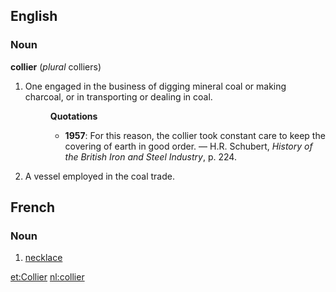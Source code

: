 ==English==
===Noun===
'''collier''' (''plural'' colliers)
# One engaged in the business of digging mineral coal or making charcoal, or in transporting or dealing in coal.
#:'''Quotations'''
#:*'''1957''': For this reason, the collier took constant care to keep the covering of earth in good order. &mdash; H.R. Schubert, ''History of the British Iron and Steel Industry'', p. 224.
#A vessel employed in the coal trade.

==French==
===Noun===
# [[necklace]]

[[et:Collier]]
[[nl:collier]]